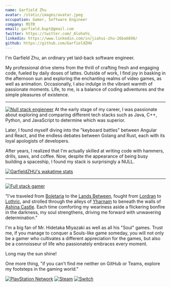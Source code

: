 ```yaml
---
name: Garfield Zhu
avatar: /static/images/avatar.jpeg
occupation: Gamer, Software Engineer
company: MSTR
email: garfield.bupt@gmail.com
twitter: https://twitter.com/_AlohaYo_
linkedin: https://www.linkedin.com/in/jiahui-zhu-26ba6898/
github: https://github.com/GarfieldZHU
---
```


I'm Garfield Zhu, an ordinary yet laid-back software engineer.

My professional drive stems from the thrill of crafting fresh and engaging code, fueled by daily doses of lattes.
Outside of work, I find joy in basking in the afternoon sun and exploring the enchanting realms of video games, as well as animation.
Occasionally, I also indulge in the vibrant warmth of passionate moments. Life, to me, is a balance of coding adventures and the simple pleasures of existence.

---
[![Null stack engieneer](https://img.shields.io/badge/-Null_stack_engineer-a890f0)](https://github.com/GarfieldZHU)
At the early stage of my career, I was passionate about exploring and comparing different tech stacks such as Java, C++, Python, and JavaScript to determine which was superior.

Later, I found myself diving into the "keyboard battles" between Angular and React, and the endless debates between Golang and Rust, each with its loyal apologists of developers.


After years, I realized that I'm actually skilled at writing code with hammers, drills, saws, and coffee. Now, despite the appearance of being busy building a spaceship, I found my stack is surprisingly a NULL. 


[![GarfieldZHU's wakatime stats](https://github-readme-stats.vercel.app/api/wakatime?username=AlohaYo&theme=nightowl&layout=compact)](https://github.com/GarfieldZHU/GarfieldZHU)

---

[![Full stack gamer](https://img.shields.io/badge/-Full_stack_gamer-78c850)](https://steamcommunity.com/profiles/76561198092274492/)

"I've traveled from [Boletaria](https://demonssouls.fandom.com/wiki/Boletaria) to the [Lands Between](https://eldenring.fandom.com/wiki/Lands_Between), fought from [Lordran](https://darksouls.fandom.com/wiki/Lordran) to [Lothric](https://darksouls.fandom.com/wiki/Lothric), and strolled through the alleys of [Yharnam](https://bloodborne.fandom.com/wiki/Yharnam) to beneath the walls of [Ashina Castle](https://sekiroshadowsdietwice.wiki.fextralife.com/Ashina+Castle). Each time comforting my weariness aside a flickering bonfire in the darkness, my soul strengthens, driving me forward with unwavering determination."

I'm a big fan of Mr. Hidetaka Miyazaki as well as all his "Soul" games. Trust me, if you manage to conquer a Souls-like game someday, you will not only be a gamer who cultivates a different appreciation for the games, but also be a connoisseur of life who passionately embraces every moment.

Long may the sun shine!

One more thing, "if you can't find me neither on GitHub or Teams, explore my footsteps in the gaming world."

[![PlayStation Network](https://img.shields.io/badge/AlohaYo_Z-%230070D1.svg?style=for-the-badge&logo=Playstation&logoColor=white)](https://psnprofiles.com/alohayo_)
[![Steam](https://img.shields.io/badge/steam-%23000000.svg?style=for-the-badge&logo=steam&logoColor=white)](https://steamcommunity.com/profiles/76561198092274492)
[![Switch](https://img.shields.io/badge/SW_7050_4176_3344-E60012?style=for-the-badge&logo=nintendo-switch&logoColor=white)]()


